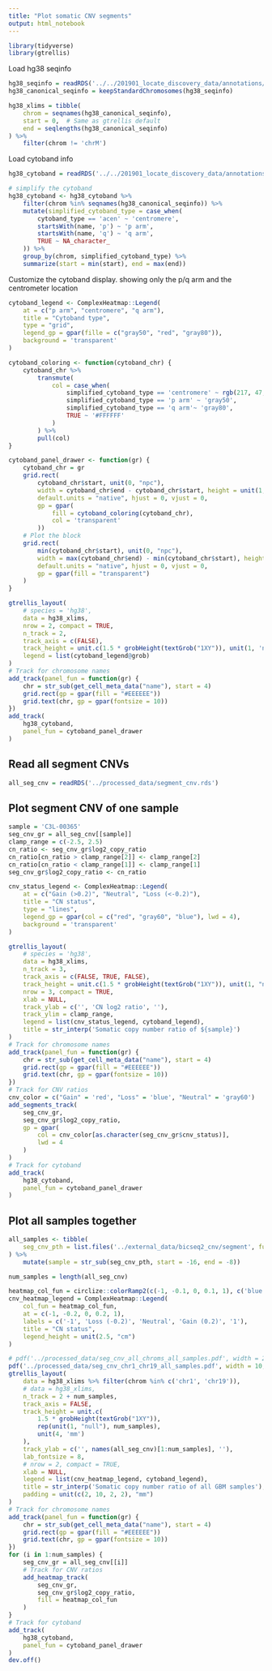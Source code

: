 ```yaml
---
title: "Plot somatic CNV segments"
output: html_notebook
---
```


```r
library(tidyverse)
library(gtrellis)
```


Load hg38 seqinfo
```r
hg38_seqinfo = readRDS('../../201901_locate_discovery_data/annotations/seqinfo_GRCh38.d1.vd1.rds')
hg38_canonical_seqinfo = keepStandardChromosomes(hg38_seqinfo)

hg38_xlims = tibble(
    chrom = seqnames(hg38_canonical_seqinfo),
    start = 0,  # Same as gtrellis default
    end = seqlengths(hg38_canonical_seqinfo)
) %>%
    filter(chrom != 'chrM')
```

Load cytoband info
```r
hg38_cytoband = readRDS('../../201901_locate_discovery_data/annotations/cytoband_hg38.rds')

# simplify the cytoband
hg38_cytoband <- hg38_cytoband %>%
    filter(chrom %in% seqnames(hg38_canonical_seqinfo)) %>%
    mutate(simplified_cytoband_type = case_when(
        cytoband_type == 'acen' ~ 'centromere',
        startsWith(name, 'p') ~ 'p arm',
        startsWith(name, 'q') ~ 'q arm',
        TRUE ~ NA_character_
    )) %>%
    group_by(chrom, simplified_cytoband_type) %>%
    summarize(start = min(start), end = max(end)) 
```

Customize the cytoband display. showing only the p/q arm and the centrometer location
```r
cytoband_legend <- ComplexHeatmap::Legend(
    at = c("p arm", "centromere", "q arm"), 
    title = "Cytoband type", 
    type = "grid", 
    legend_gp = gpar(fille = c("gray50", "red", "gray80")),
    background = 'transparent'
)

cytoband_coloring <- function(cytoband_chr) {
    cytoband_chr %>% 
        transmute(
            col = case_when(
                simplified_cytoband_type == 'centromere' ~ rgb(217, 47, 39, maxColorValue = 255),
                simplified_cytoband_type == 'p arm' ~ 'gray50',
                simplified_cytoband_type == 'q arm'~ 'gray80',
                TRUE ~ '#FFFFFF'
            )
        ) %>% 
        pull(col)
}

cytoband_panel_drawer <- function(gr) {
    cytoband_chr = gr
    grid.rect(
        cytoband_chr$start, unit(0, "npc"),
        width = cytoband_chr$end - cytoband_chr$start, height = unit(1, "npc"),
        default.units = "native", hjust = 0, vjust = 0,
        gp = gpar(
            fill = cytoband_coloring(cytoband_chr),
            col = 'transparent'
        ))
    # Plot the block
    grid.rect(
        min(cytoband_chr$start), unit(0, "npc"),
        width = max(cytoband_chr$end) - min(cytoband_chr$start), height = unit(1, "npc"),
        default.units = "native", hjust = 0, vjust = 0,
        gp = gpar(fill = "transparent")
    )
}

gtrellis_layout(
    # species = 'hg38', 
    data = hg38_xlims,
    nrow = 2, compact = TRUE,
    n_track = 2, 
    track_axis = c(FALSE),
    track_height = unit.c(1.5 * grobHeight(textGrob("1XY")), unit(1, 'null')),
    legend = list(cytoband_legend@grob)
)
# Track for chromosome names
add_track(panel_fun = function(gr) {
    chr = str_sub(get_cell_meta_data("name"), start = 4)
    grid.rect(gp = gpar(fill = "#EEEEEE"))
    grid.text(chr, gp = gpar(fontsize = 10))
})
add_track(
    hg38_cytoband, 
    panel_fun = cytoband_panel_drawer
)
```

## Read all segment CNVs
```r
all_seg_cnv = readRDS('../processed_data/segment_cnv.rds')
```


## Plot segment CNV of one sample
```r
sample = 'C3L-00365'
seg_cnv_gr = all_seg_cnv[[sample]]
clamp_range = c(-2.5, 2.5)
cn_ratio <- seg_cnv_gr$log2_copy_ratio
cn_ratio[cn_ratio > clamp_range[2]] <- clamp_range[2]
cn_ratio[cn_ratio < clamp_range[1]] <- clamp_range[1]
seg_cnv_gr$log2_copy_ratio <- cn_ratio
```


```r
cnv_status_legend <- ComplexHeatmap::Legend(
    at = c("Gain (>0.2)", "Neutral", "Loss (<-0.2)"), 
    title = "CN status", 
    type = "lines", 
    legend_gp = gpar(col = c("red", "gray60", "blue"), lwd = 4),
    background = 'transparent'
)

gtrellis_layout(
    # species = 'hg38', 
    data = hg38_xlims,
    n_track = 3,
    track_axis = c(FALSE, TRUE, FALSE),
    track_height = unit.c(1.5 * grobHeight(textGrob("1XY")), unit(1, "null"), unit(4, 'mm')),
    nrow = 3, compact = TRUE,
    xlab = NULL,
    track_ylab = c('', 'CN log2 ratio', ''),
    track_ylim = clamp_range,
    legend = list(cnv_status_legend, cytoband_legend),
    title = str_interp('Somatic copy number ratio of ${sample}')
)
# Track for chromosome names
add_track(panel_fun = function(gr) {
    chr = str_sub(get_cell_meta_data("name"), start = 4)
    grid.rect(gp = gpar(fill = "#EEEEEE"))
    grid.text(chr, gp = gpar(fontsize = 10))
})
# Track for CNV ratios
cnv_color = c("Gain" = 'red', "Loss" = 'blue', "Neutral" = 'gray60')
add_segments_track(
    seg_cnv_gr, 
    seg_cnv_gr$log2_copy_ratio,
    gp = gpar(
        col = cnv_color[as.character(seg_cnv_gr$cnv_status)],
        lwd = 4
    )
)
# Track for cytoband
add_track(
    hg38_cytoband, 
    panel_fun = cytoband_panel_drawer
)
```


## Plot all samples together
```r
all_samples <- tibble(
    seg_cnv_pth = list.files('../external_data/bicseq2_cnv/segment', full.names = TRUE)
) %>%
    mutate(sample = str_sub(seg_cnv_pth, start = -16, end = -8))
```

```r
num_samples = length(all_seg_cnv)

heatmap_col_fun = circlize::colorRamp2(c(-1, -0.1, 0, 0.1, 1), c('blue', 'white', 'white', 'white', 'red'))
cnv_heatmap_legend = ComplexHeatmap::Legend(
    col_fun = heatmap_col_fun, 
    at = c(-1, -0.2, 0, 0.2, 1),
    labels = c('-1', 'Loss (-0.2)', 'Neutral', 'Gain (0.2)', '1'),
    title = "CN status",
    legend_height = unit(2.5, "cm")
)

# pdf('../processed_data/seg_cnv_all_chroms_all_samples.pdf', width = 20, height = 10)
pdf('../processed_data/seg_cnv_chr1_chr19_all_samples.pdf', width = 10, height = 10)
gtrellis_layout(
    data = hg38_xlims %>% filter(chrom %in% c('chr1', 'chr19')),
    # data = hg38_xlims,
    n_track = 2 + num_samples,
    track_axis = FALSE,
    track_height = unit.c(
        1.5 * grobHeight(textGrob("1XY")), 
        rep(unit(1, "null"), num_samples), 
        unit(4, 'mm')
    ),
    track_ylab = c('', names(all_seg_cnv)[1:num_samples], ''),
    lab_fontsize = 8,
    # nrow = 2, compact = TRUE,
    xlab = NULL,
    legend = list(cnv_heatmap_legend, cytoband_legend),
    title = str_interp('Somatic copy number ratio of all GBM samples'),
    padding = unit(c(2, 10, 2, 2), "mm")
)
# Track for chromosome names
add_track(panel_fun = function(gr) {
    chr = str_sub(get_cell_meta_data("name"), start = 4)
    grid.rect(gp = gpar(fill = "#EEEEEE"))
    grid.text(chr, gp = gpar(fontsize = 10))
})
for (i in 1:num_samples) {
    seg_cnv_gr = all_seg_cnv[[i]]
    # Track for CNV ratios
    add_heatmap_track(
        seg_cnv_gr, 
        seg_cnv_gr$log2_copy_ratio,
        fill = heatmap_col_fun
    )
}
# Track for cytoband
add_track(
    hg38_cytoband, 
    panel_fun = cytoband_panel_drawer
)
dev.off()
```

